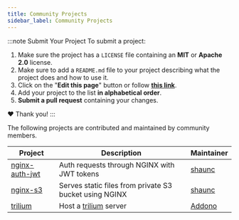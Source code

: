 ```yaml
---
title: Community Projects
sidebar_label: Community Projects
---
```


:::note Submit Your Project
To submit a project:

1. Make sure the project has a `LICENSE` file containing an **MIT** or **Apache 2.0** license.
2. Make sure to add a `README.md` file to your project describing what the project does and how to use it.
3. Click on the "**Edit this page**" button or follow **[this link](https://github.com/devspace-cloud/devspace/edit/master/docs/pages/guides/community-projects.mdx)**.
4. Add your project to the list **in alphabetical order**.
5. **Submit a pull request** containing your changes.

❤️ Thank you!
:::

The following projects are contributed and maintained by community members. 

|Project|Description|Maintainer|
|-|-|-|
|[nginx-auth-jwt](https://github.com/FactFiber/devspace-nginx-auth-jwt)|Auth requests through NGINX with JWT tokens|[shaunc](https://github.com/shaunc)|
|[nginx-s3](https://github.com/FactFiber/devspace-nginx-s3)|Serves static files from private S3 bucket using NGINX|[shaunc](https://github.com/shaunc)|
|[trilium](https://github.com/Addono/trilium-devspace)|Host a [trilium](https://github.com/zadam/trilium) server|[Addono](https://github.com/Addono)|
